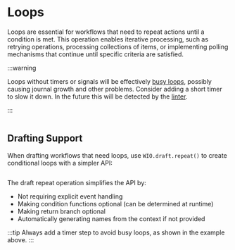 
# Loops

Loops are essential for workflows that need to repeat actions until a condition is met. This operation enables iterative processing, such as retrying operations, processing collections of items, or implementing polling mechanisms that continue until specific criteria are satisfied.

:::warning

Loops without timers or signals will be effectively [busy loops](https://en.wikipedia.org/wiki/Busy_waiting),
possibly causing journal growth and other problems.
Consider adding a short timer to slow it down.
In the future this will be detected by the [linter](https://github.com/business4s/workflows4s/issues/23).

:::

```scala file=./main/scala/workflows4s/example/docs/LoopExample.scala start=start_loop end=end_loop
```

<OperationOutputs name="loop"/>

## Drafting Support

When drafting workflows that need loops, use `WIO.draft.repeat()` to create conditional loops with a simpler API:

```scala file=./main/scala/workflows4s/example/docs/DraftLoopExample.scala start=start_draft end=end_draft
```

<OperationOutputs name="draft-loop"/>

The draft repeat operation simplifies the API by:
- Not requiring explicit event handling
- Making condition functions optional (can be determined at runtime)
- Making return branch optional
- Automatically generating names from the context if not provided

:::tip
Always add a timer step to avoid busy loops, as shown in the example above.
:::
